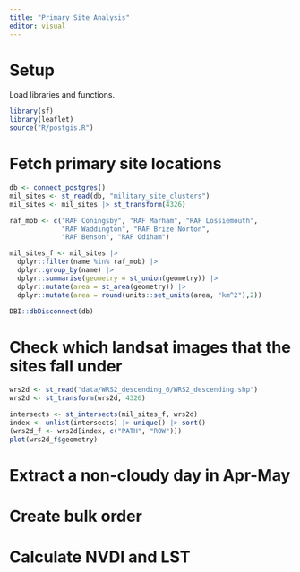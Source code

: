 ```yaml
---
title: "Primary Site Analysis"
editor: visual
---
```


# Setup

Load libraries and functions.

```r
library(sf)
library(leaflet)
source("R/postgis.R")
```

# Fetch primary site locations

```r
db <- connect_postgres()
mil_sites <- st_read(db, "military_site_clusters")
mil_sites <- mil_sites |> st_transform(4326)

raf_mob <- c("RAF Coningsby", "RAF Marham", "RAF Lossiemouth",
             "RAF Waddington", "RAF Brize Norton",
             "RAF Benson", "RAF Odiham")

mil_sites_f <- mil_sites |> 
  dplyr::filter(name %in% raf_mob) |>
  dplyr::group_by(name) |>
  dplyr::summarise(geometry = st_union(geometry)) |>
  dplyr::mutate(area = st_area(geometry)) |>
  dplyr::mutate(area = round(units::set_units(area, "km^2"),2)) 

DBI::dbDisconnect(db)
```

# Check which landsat images that the sites fall under

```r
wrs2d <- st_read("data/WRS2_descending_0/WRS2_descending.shp")
wrs2d <- st_transform(wrs2d, 4326)

intersects <- st_intersects(mil_sites_f, wrs2d)
index <- unlist(intersects) |> unique() |> sort()
(wrs2d_f <- wrs2d[index, c("PATH", "ROW")])
plot(wrs2d_f$geometry)

```

# Extract a non-cloudy day in Apr-May

# Create bulk order

# Calculate NVDI and LST
